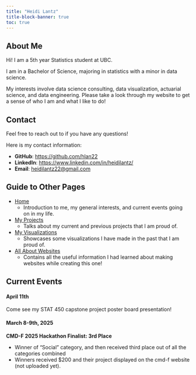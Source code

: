 ```yaml
---
title: "Heidi Lantz"
title-block-banner: true
toc: true
---
```


## About Me

Hi! I am a 5th year Statistics student at UBC. 

I am in a Bachelor of Science, majoring in statistics with a minor in data science.

My interests involve data science consulting, data visualization, actuarial science, and data engineering. Please take a look through my website to get a sense of who I am and what I like to do!

## Contact

Feel free to reach out to if you have any questions!

Here is my contact information:

-   **GitHub**: <https://github.com/hlan22>
-   **LinkedIn**: <https://www.linkedin.com/in/heidilantz/>
-   **Email**: [heidilantz22\@gmail.com](mailto:heidilantz22@gmail.com){.email}

## Guide to Other Pages

- [Home](#home)
  - Introduction to me, my general interests, and current events going on in my life.
- [My Projects](#my-projects)
  - Talks about my current and previous projects that I am proud of.
- [My Visualizations](#my-visualizations)
  - Showcases some visualizations I have made in the past that I am proud of.
- [All About Websites](#all-about-websites!)
  - Contains all the useful information I had learned about making websites while creating this one!
  
## Current Events

#### April 11th

Come see my STAT 450 capstone project poster board presentation!

#### March 8-9th, 2025

**CMD-F 2025 Hackathon Finalist: 3rd Place**

* Winner of “Social” category, and then received third place out of all the categories combined
* Winners received $200 and their project displayed on the cmd-f website (not uploaded yet).


